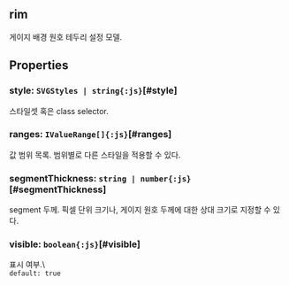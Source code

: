 ## rim
게이지 배경 원호 테두리 설정 모델.
## Properties

### style: `SVGStyles | string{:js}`[#style]
스타일셋 혹은 class selector.  

### ranges: `IValueRange[]{:js}`[#ranges]
값 범위 목록.
범위별로 다른 스타일을 적용할 수 있다.  

### segmentThickness: `string | number{:js}`[#segmentThickness]
segment 두께.
픽셀 단위 크기나, 게이지 원호 두께에 대한 상대 크기로 지정할 수 있다.  

### visible: `boolean{:js}`[#visible]
표시 여부.\  
`default: true`  
